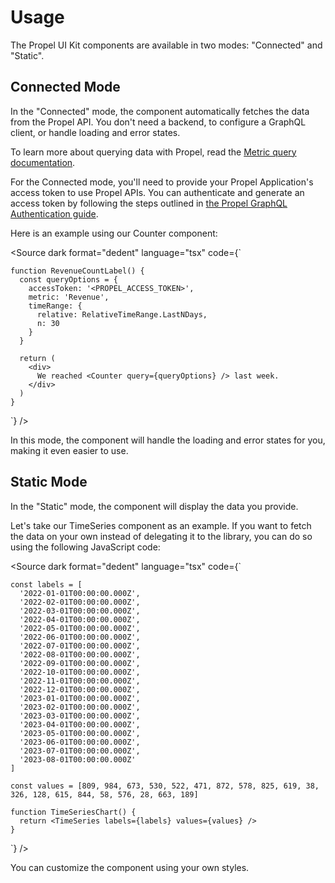 
<Meta title="Getting started/Usage" />

# Usage

The Propel UI Kit components are available in two modes: "Connected" and "Static".

## Connected Mode

In the "Connected" mode, the component automatically fetches the data from the Propel API. You don't need a backend, to
configure a GraphQL client, or handle loading and error states.

To learn more about querying data with Propel, read the
[Metric query documentation](https://www.propeldata.com/docs/metrics).

For the Connected mode, you'll need to provide your Propel Application's access token to use Propel APIs. You can
authenticate and generate an access token by following the steps outlined in
[the Propel GraphQL Authentication guide](https://propeldata.com/docs/api/authentication#step-2-generate-an-access-token).

Here is an example using our <LinkTo kind="Components/Counter" story="overview">Counter</LinkTo> component:

<Source
  dark
  format="dedent"
  language="tsx"
  code={`

    function RevenueCountLabel() {
      const queryOptions = {
        accessToken: '<PROPEL_ACCESS_TOKEN>',
        metric: 'Revenue',
        timeRange: {
          relative: RelativeTimeRange.LastNDays,
          n: 30
        }
      }

      return (
        <div>
          We reached <Counter query={queryOptions} /> last week.
        </div>
      )
    }

`} />

In this mode, the component will handle the loading and error states for you, making it even easier to use.

<Story of={CounterStories.ConnectedStory} />

## Static Mode

In the "Static" mode, the component will display the data you provide.

Let's take our <LinkTo kind="Components/TimeSeries" story="overview">TimeSeries</LinkTo> component as an example. If you
want to fetch the data on your own instead of delegating it to the library, you can do so using the following JavaScript
code:

<Source
  dark
  format="dedent"
  language="tsx"
  code={`

    const labels = [
      '2022-01-01T00:00:00.000Z',
      '2022-02-01T00:00:00.000Z',
      '2022-03-01T00:00:00.000Z',
      '2022-04-01T00:00:00.000Z',
      '2022-05-01T00:00:00.000Z',
      '2022-06-01T00:00:00.000Z',
      '2022-07-01T00:00:00.000Z',
      '2022-08-01T00:00:00.000Z',
      '2022-09-01T00:00:00.000Z',
      '2022-10-01T00:00:00.000Z',
      '2022-11-01T00:00:00.000Z',
      '2022-12-01T00:00:00.000Z',
      '2023-01-01T00:00:00.000Z',
      '2023-02-01T00:00:00.000Z',
      '2023-03-01T00:00:00.000Z',
      '2023-04-01T00:00:00.000Z',
      '2023-05-01T00:00:00.000Z',
      '2023-06-01T00:00:00.000Z',
      '2023-07-01T00:00:00.000Z',
      '2023-08-01T00:00:00.000Z'
    ]

    const values = [809, 984, 673, 530, 522, 471, 872, 578, 825, 619, 38, 326, 128, 615, 844, 58, 576, 28, 663, 189]

    function TimeSeriesChart() {
      return <TimeSeries labels={labels} values={values} />
    }

`} />

You can customize the component using your own styles.

<Story of={TimeSeriesStories.BarVariantStory} />
